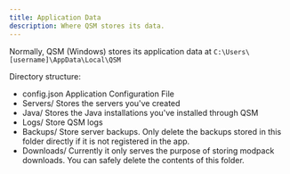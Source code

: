 ```yaml
---
title: Application Data
description: Where QSM stores its data.
---
```



Normally, QSM (Windows) stores its application data at `C:\Users\[username]\AppData\Local\QSM`

Directory structure:

<FileTree>
    
- config.json Application Configuration File
- Servers/ Stores the servers you've created
- Java/ Stores the Java installations you've installed through QSM
- Logs/ Store QSM logs
- Backups/ Store server backups. Only delete the backups stored in this folder directly if it is not registered in the app.
- Downloads/ Currently it only serves the purpose of storing modpack downloads. You can safely delete the contents of this folder.

</FileTree>
